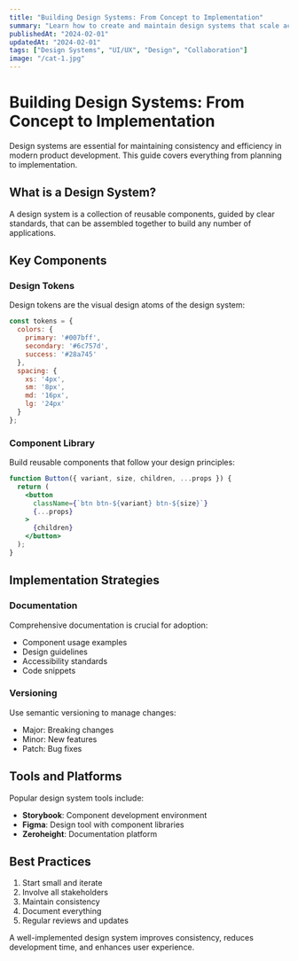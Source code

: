 ```yaml
---
title: "Building Design Systems: From Concept to Implementation"
summary: "Learn how to create and maintain design systems that scale across teams and products"
publishedAt: "2024-02-01"
updatedAt: "2024-02-01"
tags: ["Design Systems", "UI/UX", "Design", "Collaboration"]
image: "/cat-1.jpg"
---
```


# Building Design Systems: From Concept to Implementation

Design systems are essential for maintaining consistency and efficiency in modern product development. This guide covers everything from planning to implementation.

## What is a Design System?

A design system is a collection of reusable components, guided by clear standards, that can be assembled together to build any number of applications.

## Key Components

### Design Tokens
Design tokens are the visual design atoms of the design system:

```javascript
const tokens = {
  colors: {
    primary: '#007bff',
    secondary: '#6c757d',
    success: '#28a745'
  },
  spacing: {
    xs: '4px',
    sm: '8px',
    md: '16px',
    lg: '24px'
  }
};
```

### Component Library
Build reusable components that follow your design principles:

```jsx
function Button({ variant, size, children, ...props }) {
  return (
    <button 
      className={`btn btn-${variant} btn-${size}`}
      {...props}
    >
      {children}
    </button>
  );
}
```

## Implementation Strategies

### Documentation
Comprehensive documentation is crucial for adoption:

- Component usage examples
- Design guidelines
- Accessibility standards
- Code snippets

### Versioning
Use semantic versioning to manage changes:

- Major: Breaking changes
- Minor: New features
- Patch: Bug fixes

## Tools and Platforms

Popular design system tools include:

- **Storybook**: Component development environment
- **Figma**: Design tool with component libraries
- **Zeroheight**: Documentation platform

## Best Practices

1. Start small and iterate
2. Involve all stakeholders
3. Maintain consistency
4. Document everything
5. Regular reviews and updates

A well-implemented design system improves consistency, reduces development time, and enhances user experience.
